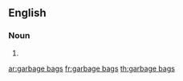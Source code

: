==English==

===Noun===
{{head|en|plural|head=[[garbage]] [[bag]]s}}

# {{plural of|garbage bag|lang=en}}

[[ar:garbage bags]]
[[fr:garbage bags]]
[[th:garbage bags]]